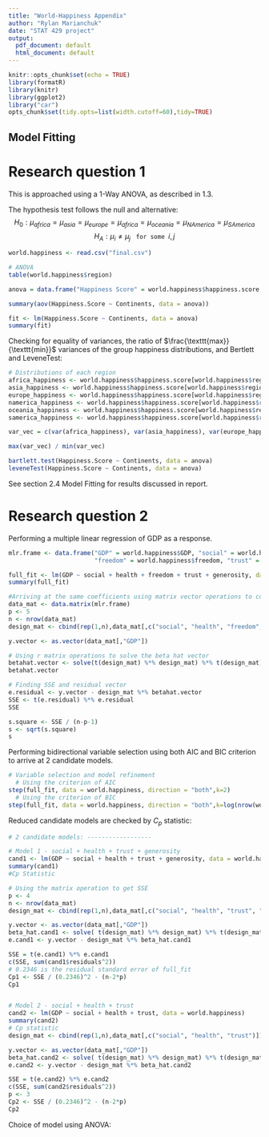 ```yaml
---
title: "World-Happiness Appendix"
author: "Rylan Marianchuk"
date: "STAT 429 project"
output:
  pdf_document: default
  html_document: default
---
```


```r
knitr::opts_chunk$set(echo = TRUE)
library(formatR)
library(knitr)
library(ggplot2)
library("car")
opts_chunk$set(tidy.opts=list(width.cutoff=60),tidy=TRUE)
```

## Model Fitting
# Research question 1
This is approached using a 1-Way ANOVA, as described in 1.3.

The hypothesis test follows the null and alternative:
$$H_0:  \mu_{africa} = \mu_{asia} = \mu_{europe} = \mu_{africa} = \mu_{oceania} = \mu_{NAmerica} = \mu_{SAmerica}$$
$$H_A: \mu_i \neq \mu_j \> \texttt{  for some } i,j$$


```r
world.happiness <- read.csv("final.csv")

# ANOVA
table(world.happiness$region)

anova = data.frame("Happiness Score" = world.happiness$happiness.score, "Continents" = world.happiness$region)

summary(aov(Happiness.Score ~ Continents, data = anova))

fit <- lm(Happiness.Score ~ Continents, data = anova)
summary(fit)

```

Checking for equality of variances, the ratio of $\frac{\texttt{max}}{\texttt{min}}$ variances of the group happiness distributions, and Bertlett and LeveneTest:

```r
# Distributions of each region
africa_happiness <- world.happiness$happiness.score[world.happiness$region == "Africa"]
asia_happiness <- world.happiness$happiness.score[world.happiness$region == "Asia"]
europe_happiness <- world.happiness$happiness.score[world.happiness$region == "Europe"]
namerica_happiness <- world.happiness$happiness.score[world.happiness$region == "North America"]
oceania_happiness <- world.happiness$happiness.score[world.happiness$region == "Oceania"]
samerica_happiness <- world.happiness$happiness.score[world.happiness$region == "South America"]

var_vec = c(var(africa_happiness), var(asia_happiness), var(europe_happiness), var(namerica_happiness), var(oceania_happiness), var(samerica_happiness))

max(var_vec) / min(var_vec)

bartlett.test(Happiness.Score ~ Continents, data = anova)
leveneTest(Happiness.Score ~ Continents, data = anova)
```

See section 2.4 Model Fitting for results discussed in report.


# Research question 2

Performing a multiple linear regression of GDP as a response.

```r
mlr.frame <- data.frame("GDP" = world.happiness$GDP, "social" = world.happiness$social, "health" = world.happiness$health,
                        "freedom" = world.happiness$freedom, "trust" = world.happiness$trust, "generosity" = world.happiness$generosity)

full_fit <- lm(GDP ~ social + health + freedom + trust + generosity, data=mlr.frame)
summary(full_fit)

#Arriving at the same coefficients using matrix vector operations to confirm its correctness:
data_mat <- data.matrix(mlr.frame)
p <- 5
n <- nrow(data_mat)
design_mat <- cbind(rep(1,n),data_mat[,c("social", "health", "freedom", "trust", "generosity")])

y.vector <- as.vector(data_mat[,"GDP"])

# Using r matrix operations to solve the beta hat vector
betahat.vector <- solve(t(design_mat) %*% design_mat) %*% t(design_mat) %*% y.vector
betahat.vector

# Finding SSE and residual vector
e.residual <- y.vector - design_mat %*% betahat.vector
SSE <- t(e.residual) %*% e.residual
SSE

s.square <- SSE / (n-p-1)
s <- sqrt(s.square)
s
```


Performing bidirectional variable selection using both AIC and BIC criterion to arrive at 2 candidate models. 

```r
# Variable selection and model refinement
  # Using the criterion of AIC
step(full_fit, data = world.happiness, direction = "both",k=2)
  # Using the criterion of BIC
step(full_fit, data = world.happiness, direction = "both",k=log(nrow(world.happiness)))
```

Reduced candidate models are checked by $C_p$ statistic:
```r
# 2 candidate models: ------------------

# Model 1 - social + health + trust + generosity
cand1 <- lm(GDP ~ social + health + trust + generosity, data = world.happiness)
summary(cand1)
#Cp Statistic

# Using the matrix operation to get SSE
p <- 4
n <- nrow(data_mat)
design_mat <- cbind(rep(1,n),data_mat[,c("social", "health", "trust", "generosity")])

y.vector <- as.vector(data_mat[,"GDP"])
beta_hat.cand1 <- solve( t(design_mat) %*% design_mat) %*% t(design_mat) %*% y.vector
e.cand1 <- y.vector - design_mat %*% beta_hat.cand1

SSE = t(e.cand1) %*% e.cand1
c(SSE, sum(cand1$residuals^2))
# 0.2346 is the residual standard error of full_fit
Cp1 <- SSE / (0.2346)^2 - (n-2*p)
Cp1


# Model 2 - social + health + trust
cand2 <- lm(GDP ~ social + health + trust, data = world.happiness)
summary(cand2)
# Cp statistic
design_mat <- cbind(rep(1,n),data_mat[,c("social", "health", "trust")])

y.vector <- as.vector(data_mat[,"GDP"])
beta_hat.cand2 <- solve( t(design_mat) %*% design_mat) %*% t(design_mat) %*% y.vector
e.cand2 <- y.vector - design_mat %*% beta_hat.cand2

SSE = t(e.cand2) %*% e.cand2
c(SSE, sum(cand2$residuals^2))
p <- 3
Cp2 <- SSE / (0.2346)^2 - (n-2*p)
Cp2
```

Choice of model using ANOVA:

```r

```




